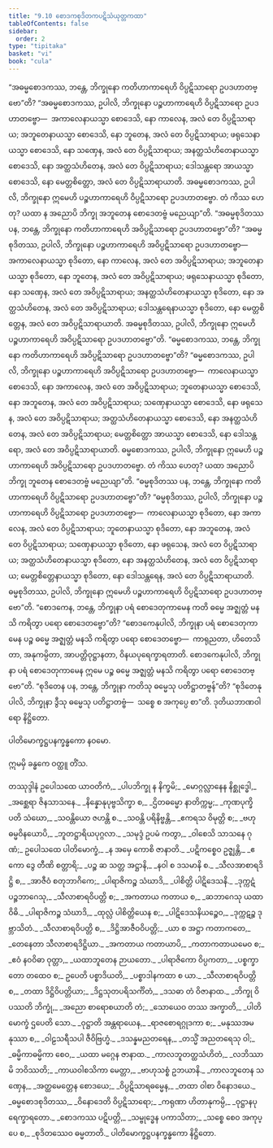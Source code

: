 ```yaml
---
title: "9.10 စောဒကစုဒိတကပဋိသံယုတ္တကထာ"
tableOfContents: false
sidebar:
  order: 2
type: "tipitaka"
basket: "vi"
book: "cula"
---
```



<DynamicBreadcrumb />

<Division number="401" book="cula">

<Paragraph number="1936" book="cula">
“အဓမ္မစောဒကဿ, ဘန္တေ, ဘိက္ခုနော ကတိဟာကာရေဟိ ဝိပ္ပဋိသာရော ဥပဒဟာတဗ္ဗော”တိ? “အဓမ္မစောဒကဿ, ဥပါလိ, ဘိက္ခုနော ပဉ္စဟာကာရေဟိ ဝိပ္ပဋိသာရော ဥပဒဟာတဗ္ဗော—  အကာလေနာယသ္မာ စောဒေသိ, နော ကာလေန, အလံ တေ ဝိပ္ပဋိသာရာယ; အဘူတေနာယသ္မာ စောဒေသိ, နော ဘူတေန, အလံ တေ ဝိပ္ပဋိသာရာယ; ဖရုသေနာယသ္မာ စောဒေသိ, နော သဏှေန, အလံ တေ ဝိပ္ပဋိသာရာယ; အနတ္ထသံဟိတေနာယသ္မာ စောဒေသိ, နော အတ္ထသံဟိတေန, အလံ တေ ဝိပ္ပဋိသာရာယ; ဒေါသန္တရော အာယသ္မာ စောဒေသိ, နော မေတ္တစိတ္တော, အလံ တေ ဝိပ္ပဋိသာရာယာတိ. အဓမ္မစောဒကဿ, ဥပါလိ, ဘိက္ခုနော ဣမေဟိ ပဉ္စဟာကာရေဟိ ဝိပ္ပဋိသာရော ဥပဒဟာတဗ္ဗော. တံ ကိဿ ဟေတု? ယထာ န အညောပိ ဘိက္ခု အဘူတေန စောဒေတဗ္ဗံ မညေယျာ”တိ.
</Paragraph>

<Paragraph number="1937" book="cula">
“အဓမ္မစုဒိတဿ ပန, ဘန္တေ, ဘိက္ခုနော ကတိဟာကာရေဟိ အဝိပ္ပဋိသာရော ဥပဒဟာတဗ္ဗော”တိ? “အဓမ္မစုဒိတဿ, ဥပါလိ, ဘိက္ခုနော ပဉ္စဟာကာရေဟိ အဝိပ္ပဋိသာရော ဥပဒဟာတဗ္ဗော—  အကာလေနာယသ္မာ စုဒိတော, နော ကာလေန, အလံ တေ အဝိပ္ပဋိသာရာယ; အဘူတေနာယသ္မာ စုဒိတော, နော ဘူတေန, အလံ တေ အဝိပ္ပဋိသာရာယ; ဖရုသေနာယသ္မာ စုဒိတော, နော သဏှေန, အလံ တေ အဝိပ္ပဋိသာရာယ; အနတ္ထသံဟိတေနာယသ္မာ စုဒိတော, နော အတ္ထသံဟိတေန, အလံ တေ အဝိပ္ပဋိသာရာယ; ဒေါသန္တရေနာယသ္မာ စုဒိတော, နော မေတ္တစိတ္တေန, အလံ တေ အဝိပ္ပဋိသာရာယာတိ. အဓမ္မစုဒိတဿ, ဥပါလိ, ဘိက္ခုနော ဣမေဟိ ပဉ္စဟာကာရေဟိ အဝိပ္ပဋိသာရော ဥပဒဟာတဗ္ဗော”တိ.
</Paragraph>

<Paragraph number="1938" book="cula">
“ဓမ္မစောဒကဿ, ဘန္တေ, ဘိက္ခုနော ကတိဟာကာရေဟိ အဝိပ္ပဋိသာရော ဥပဒဟာတဗ္ဗော”တိ? “ဓမ္မစောဒကဿ, ဥပါလိ, ဘိက္ခုနော ပဉ္စဟာကာရေဟိ အဝိပ္ပဋိသာရော ဥပဒဟာတဗ္ဗော—  ကာလေနာယသ္မာ စောဒေသိ, နော အကာလေန, အလံ တေ အဝိပ္ပဋိသာရာယ; ဘူတေနာယသ္မာ စောဒေသိ, နော အဘူတေန, အလံ တေ အဝိပ္ပဋိသာရာယ; သဏှေနာယသ္မာ စောဒေသိ, နော ဖရုသေန, အလံ တေ အဝိပ္ပဋိသာရာယ; အတ္ထသံဟိတေနာယသ္မာ စောဒေသိ, နော အနတ္ထသံဟိတေန, အလံ တေ အဝိပ္ပဋိသာရာယ; မေတ္တစိတ္တော အာယသ္မာ စောဒေသိ, နော ဒေါသန္တရော, အလံ တေ အဝိပ္ပဋိသာရာယာတိ. ဓမ္မစောဒကဿ, ဥပါလိ, ဘိက္ခုနော ဣမေဟိ ပဉ္စဟာကာရေဟိ အဝိပ္ပဋိသာရော ဥပဒဟာတဗ္ဗော. တံ ကိဿ ဟေတု? ယထာ အညောပိ ဘိက္ခု ဘူတေန စောဒေတဗ္ဗံ မညေယျာ”တိ.
</Paragraph>

<Paragraph number="1939" book="cula">
“ဓမ္မစုဒိတဿ ပန, ဘန္တေ, ဘိက္ခုနော ကတိဟာကာရေဟိ ဝိပ္ပဋိသာရော ဥပဒဟာတဗ္ဗော”တိ? “ဓမ္မစုဒိတဿ, ဥပါလိ, ဘိက္ခုနော ပဉ္စဟာကာရေဟိ ဝိပ္ပဋိသာရော ဥပဒဟာတဗ္ဗော—  ကာလေနာယသ္မာ စုဒိတော, နော အကာလေန, အလံ တေ ဝိပ္ပဋိသာရာယ; ဘူတေနာယသ္မာ စုဒိတော, နော အဘူတေန, အလံ တေ ဝိပ္ပဋိသာရာယ; သဏှေနာယသ္မာ စုဒိတော, နော ဖရုသေန, အလံ တေ ဝိပ္ပဋိသာရာယ; အတ္ထသံဟိတေနာယသ္မာ စုဒိတော, နော အနတ္ထသံဟိတေန, အလံ တေ ဝိပ္ပဋိသာရာယ; မေတ္တစိတ္တေနာယသ္မာ စုဒိတော, နော ဒေါသန္တရေန, အလံ တေ ဝိပ္ပဋိသာရာယာတိ. ဓမ္မစုဒိတဿ, ဥပါလိ, ဘိက္ခုနော ဣမေဟိ ပဉ္စဟာကာရေဟိ ဝိပ္ပဋိသာရော ဥပဒဟာတဗ္ဗော”တိ.
</Paragraph>

<Paragraph number="1940" book="cula">
“စောဒကေန, ဘန္တေ, ဘိက္ခုနာ ပရံ စောဒေတုကာမေန ကတိ ဓမ္မေ အဇ္ဈတ္တံ မနသိ ကရိတွာ ပရော စောဒေတဗ္ဗော”တိ? “စောဒကေနုပါလိ, ဘိက္ခုနာ ပရံ စောဒေတုကာမေန ပဉ္စ ဓမ္မေ အဇ္ဈတ္တံ မနသိ ကရိတွာ ပရော စောဒေတဗ္ဗော—  ကာရုညတာ, ဟိတေသိတာ, အနုကမ္ပိတာ, အာပတ္တိဝုဋ္ဌာနတာ, ဝိနယပုရေက္ခာရတာတိ. စောဒကေနုပါလိ, ဘိက္ခုနာ ပရံ စောဒေတုကာမေန ဣမေ ပဉ္စ ဓမ္မေ အဇ္ဈတ္တံ မနသိ ကရိတွာ ပရော စောဒေတဗ္ဗော”တိ.
</Paragraph>

<Paragraph number="1941" book="cula">
“စုဒိတေန ပန, ဘန္တေ, ဘိက္ခုနာ ကတိသု ဓမ္မေသု ပတိဋ္ဌာတဗ္ဗန်”တိ? “စုဒိတေနုပါလိ, ဘိက္ခုနာ ဒွီသု ဓမ္မေသု ပတိဋ္ဌာတဗ္ဗံ—  သစ္စေ စ အကုပ္ပေ စာ”တိ.

</Paragraph>
</Division>

<Paragraph number="1942" book="cula">
ဒုတိယဘာဏဝါရော နိဋ္ဌိတော.

  
ပါတိမောက္ခဋ္ဌပနက္ခန္ဓကော နဝမော.

  
ဣမမှိ ခန္ဓကေ ဝတ္ထူ တိံသ.



</Paragraph>

<Paragraph number="1943" type="center" book="cula">
တဿုဒ္ဒါနံ


</Paragraph>

<Paragraph number="1944" type="verses" book="cula">
ဥပေါသထေ ယာဝတိကံ,_  
_ပါပဘိက္ခု န နိက္ခမိ;_  
_မောဂ္ဂလ္လာနေန နိစ္ဆုဒ္ဓေါ,_  
_အစ္ဆေရာ ဇိနသာသနေ._  

</Paragraph>

<Paragraph number="1945" type="verses" book="cula">
_နိန္နောနုပုဗ္ဗသိက္ခာ စ,_  
_ဌိတဓမ္မော နာတိက္ကမ္မ;_  
_ကုဏပုက္ခိပတိ သံဃော,_  
_သဝန္တိယော ဇဟန္တိ စ._  

</Paragraph>

<Paragraph number="1946" type="verses" book="cula">
_သဝန္တိ ပရိနိဗ္ဗန္တိ,_  
_ဧကရသ ဝိမုတ္တိ စ;_  
_ဗဟု ဓမ္မဝိနယောပိ,_  
_ဘူတဋ္ဌာရိယပုဂ္ဂလာ._  

</Paragraph>

<Paragraph number="1947" type="verses" book="cula">
_သမုဒ္ဒံ ဥပမံ ကတွာ,_  
_ဝါစေသိ သာသနေ ဂုဏံ;_  
ဥပေါသထေ ပါတိမောက္ခံ,_  
_န အမှေ ကောစိ ဇာနာတိ._  

</Paragraph>

<Paragraph number="1948" type="verses" book="cula">
_ပဋိကစ္စေဝ ဥဇ္ဈန္တိ,_  
_ဧကော ဒွေ တီဏိ စတ္တာရိ;_  
_ပဉ္စ ဆ သတ္တ အဋ္ဌာနိ,_  
_နဝါ စ ဒသမာနိ စ._  

</Paragraph>

<Paragraph number="1949" type="verses" book="cula">
_သီလအာစာရဒိဋ္ဌိ စ,_  
_အာဇီဝံ စတုဘာဂိကေ;_  
_ပါရာဇိကဉ္စ သံဃာဒိ,_  
_ပါစိတ္တိ ပါဋိဒေသနိ._  

</Paragraph>

<Paragraph number="1950" type="verses" book="cula">
_ဒုက္ကဋံ ပဉ္စဘာဂေသု,_  
_သီလာစာရဝိပတ္တိ စ;_  
_အကတာယ ကတာယ စ,_  
_ဆဘာဂေသု ယထာဝိဓိ._  

</Paragraph>

<Paragraph number="1951" type="verses" book="cula">
_ပါရာဇိကဉ္စ သံဃာဒိ,_  
_ထုလ္လံ ပါစိတ္တိယေန စ;_  
_ပါဋိဒေသနိယဉ္စေဝ,_  
_ဒုက္ကဋဉ္စ ဒုဗ္ဘာသိတံ._  

</Paragraph>

<Paragraph number="1952" type="verses" book="cula">
_သီလာစာရဝိပတ္တိ စ,_  
_ဒိဋ္ဌိအာဇီဝဝိပတ္တိ;_  
_ယာ စ အဋ္ဌာ ကတာကတေ,_  
_တေနေတာ သီလာစာရဒိဋ္ဌိယာ._  

</Paragraph>

<Paragraph number="1953" type="verses" book="cula">
_အကတာယ ကတာယာပိ,_  
_ကတာကတာယမေဝ စ;_  
_ဧဝံ နဝဝိဓာ ဝုတ္တာ,_  
_ယထာဘူတေန ဉာယတော._  

</Paragraph>

<Paragraph number="1954" type="verses" book="cula">
_ပါရာဇိကော ဝိပ္ပကတာ,_  
_ပစ္စက္ခာတော တထေဝ စ;_  
ဥပေတိ ပစ္စာဒိယတိ,_  
_ပစ္စာဒါနကထာ စ ယာ._  

</Paragraph>

<Paragraph number="1955" type="verses" book="cula">
_သီလာစာရဝိပတ္တိ စ,_  
_တထာ ဒိဋ္ဌိဝိပတ္တိယာ;_  
_ဒိဋ္ဌသုတပရိသင်္ကိတံ,_  
_ဒသဓာ တံ ဝိဇာနာထ._  

</Paragraph>

<Paragraph number="1956" type="verses" book="cula">
_ဘိက္ခု ဝိပဿတိ ဘိက္ခုံ,_  
_အညော စာရောစယာတိ တံ;_  
_သောယေဝ တဿ အက္ခာတိ,_  
_ပါတိမောက္ခံ ဌပေတိ သော._  

</Paragraph>

<Paragraph number="1957" type="verses" book="cula">
_ဝုဋ္ဌာတိ အန္တရာယေန,_  
_ရာဇစောရဂ္ဂုဒကာ စ;_  
_မနုဿအမနုဿာ စ,_  
_ဝါဠသရီသပါ ဇီဝိဗြဟ္မံ._  

</Paragraph>

<Paragraph number="1958" type="verses" book="cula">
_ဒသန္နမညတရေန,_  
_တသ္မိံ အညတရေသု ဝါ;_  
_ဓမ္မိကာဓမ္မိကာ စေဝ,_  
_ယထာ မဂ္ဂေန ဇာနာထ._  

</Paragraph>

<Paragraph number="1959" type="verses" book="cula">
_ကာလဘူတတ္ထသံဟိတံ,_  
_လဘိဿာမိ ဘဝိဿတိ;_  
_ကာယဝါစသိကာ မေတ္တာ,_  
_ဗာဟုသစ္စံ ဥဘယာနိ._  

</Paragraph>

<Paragraph number="1960" type="verses" book="cula">
_ကာလဘူတေန သဏှေန,_  
_အတ္ထမေတ္တေန စောဒယေ;_  
_ဝိပ္ပဋိသာရဓမ္မေန,_  
_တထာ ဝါစာ ဝိနောဒယေ._  

</Paragraph>

<Paragraph number="1961" type="verses" book="cula">
_ဓမ္မစောဒစုဒိတဿ,_  
_ဝိနောဒေတိ ဝိပ္ပဋိသာရော;_  
_ကရုဏာ ဟိတာနုကမ္ပိ,_  
_ဝုဋ္ဌာနပုရေက္ခာရတော._  

</Paragraph>

<Paragraph number="1962" type="verses" book="cula">
_စောဒကဿ ပဋိပတ္တိ,_  
_သမ္ဗုဒ္ဓေန ပကာသိတာ;_  
_သစ္စေ စေဝ အကုပ္ပေ စ,_  
_စုဒိတဿေဝ ဓမ္မတာတိ._  


</Paragraph>

<Paragraph number="1963" type="center" book="cula">
ပါတိမောက္ခဋ္ဌပနက္ခန္ဓကော နိဋ္ဌိတော.
</Paragraph>